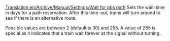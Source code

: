 [[Translation:en/Archive/Manual/Settings/Wait for pbs path]]
Sets the wait-time in days for a path reservation. After this time-out, trains will turn around to see if there is an alternative route. 

Possible values are between 2 (default is 30) and 255. A value of 255 is special as it indicates that a train wait forever at the signal without turning.